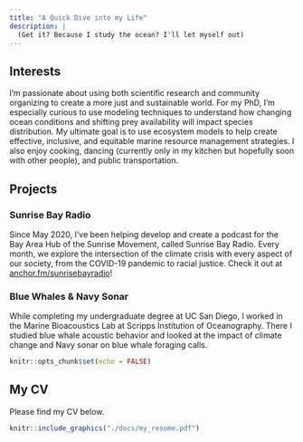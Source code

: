 ```yaml
---
title: "A Quick Dive into my Life"
description: |
  (Get it? Because I study the ocean? I'll let myself out)
---
```


## Interests

I'm passionate about using both scientific research and community organizing to create a more just and sustainable world. For my PhD, I'm especially curious to use modeling techniques to understand how changing ocean conditions and shifting prey availability will impact species distribution. My ultimate goal is to use ecosystem models to help create effective, inclusive, and equitable marine resource management strategies. I also enjoy cooking, dancing (currently only in my kitchen but hopefully soon with other people), and public transportation.

## Projects

### Sunrise Bay Radio

Since May 2020, I've been helping develop and create a podcast for the Bay Area Hub of the Sunrise Movement, called Sunrise Bay Radio. Every month, we explore the intersection of the climate crisis with every aspect of our society, from the COVID-19 pandemic to racial justice. Check it out at [anchor.fm/sunrisebayradio](https://anchor.fm/sunrisebayradio)!

### Blue Whales & Navy Sonar

While completing my undergraduate degree at UC San Diego, I worked in the Marine Bioacoustics Lab at Scripps Institution of Oceanography. There I studied blue whale acoustic behavior and looked at the impact of climate change and Navy sonar on blue whale foraging calls.


```r
knitr::opts_chunk$set(echo = FALSE)
```

## My CV

Please find my CV below.

```r
knitr::include_graphics("./docs/my_resume.pdf")
```

